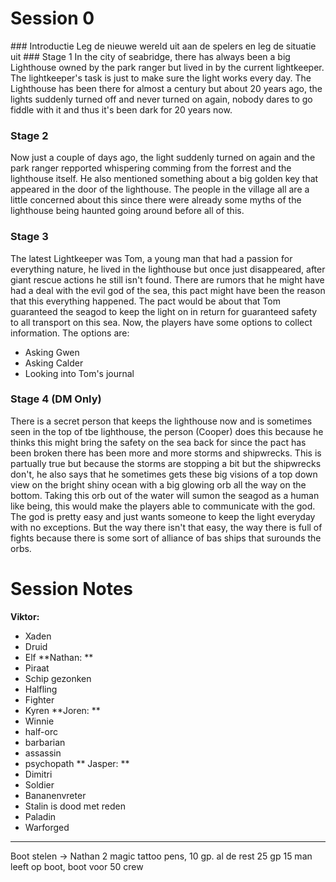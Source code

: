 # Session 0

<Accordion title="Storyline">
### Introductie
Leg de nieuwe wereld uit aan de spelers en leg de situatie uit
### Stage 1
In the city of seabridge, there has always been a big Lighthouse owned by the park ranger but lived in by the current lightkeeper. The lightkeeper's task is just to make sure the light works every day. The Lighthouse has been there for almost a century but about 20 years ago, the lights suddenly turned off and never turned on again, nobody dares to go fiddle with it and thus it's been dark for 20 years now.

### Stage 2
Now just a couple of days ago, the light suddenly turned on again and the park ranger repported whispering comming from the forrest and the lighthouse itself. He also mentioned something about a big golden key that appeared in the door of the lighthouse. The people in the village all are a little concerned about this since there were already some myths of the lighthouse being haunted going around before all of this.

### Stage 3
The latest Lightkeeper was Tom, a young man that had a passion for everything nature, he lived in the lighthouse but once just disappeared, after giant rescue actions he still isn't found. There are rumors that he might have had a deal with the evil god of the sea, this pact might have been the reason that this everything happened. The pact would be about that Tom guaranteed the seagod to keep the light on in return for guaranteed safety to all transport on this sea.
Now, the players have some options to collect information. The options are:
- Asking Gwen
- Asking Calder
- Looking into Tom's journal

### Stage 4 (DM Only)
There is a secret person that keeps the lighthouse now and is sometimes seen in the top of tbe lighthouse, the person (Cooper) does this because he thinks this might bring the safety on the sea back for since the pact has been broken there has been more and more storms and shipwrecks. This is partually true but because the storms are stopping a bit but the shipwrecks don't, he also says that he sometimes gets these big visions of a top down view on the bright shiny ocean with a big glowing orb all the way on the bottom. Taking this orb out of the water will sumon the seagod as a human like being, this would make the players able to communicate with the god. The god is pretty easy and just wants someone to keep the light everyday with no exceptions. But the way there isn't that easy, the way there is full of fights because there is some sort of alliance of bas ships that surounds the orbs. 
</Accordion>

# Session Notes
**Viktor:**
- Xaden
- Druid
- Elf
**Nathan: **
- Piraat
- Schip gezonken
- Halfling
- Fighter
- Kyren
**Joren: **
- Winnie
- half-orc
- barbarian
- assassin
- psychopath
** Jasper: **
- Dimitri
- Soldier
- Bananenvreter
- Stalin is dood met reden
- Paladin
- Warforged

---

Boot stelen -> Nathan 2 magic tattoo pens, 10 gp. al de rest 25 gp
15 man leeft op boot, boot voor 50 crew